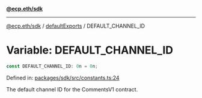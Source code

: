 [**@ecp.eth/sdk**](../../index.mdx)

***

[@ecp.eth/sdk](/sdk-reference/index.mdx) / [defaultExports](/sdk-reference/defaultExports/index.mdx) / DEFAULT\_CHANNEL\_ID

# Variable: DEFAULT\_CHANNEL\_ID

```ts
const DEFAULT_CHANNEL_ID: 0n = 0n;
```

Defined in: [packages/sdk/src/constants.ts:24](https://github.com/ecp-eth/comments-monorepo/blob/main/packages/sdk/src/constants.ts#L24)

The default channel ID for the CommentsV1 contract.
